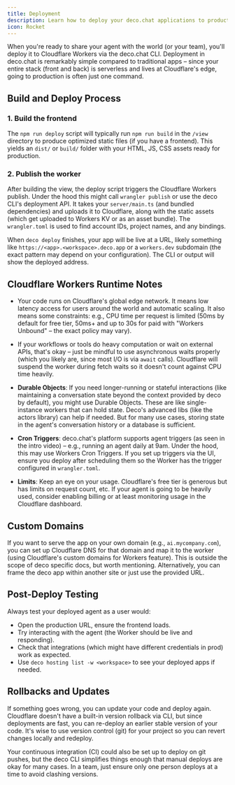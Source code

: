 ```yaml
---
title: Deployment
description: Learn how to deploy your deco.chat applications to production
icon: Rocket
---
```


When you're ready to share your agent with the world (or your team), you'll deploy it to Cloudflare Workers via the deco.chat CLI. Deployment in deco.chat is remarkably simple compared to traditional apps – since your entire stack (front and back) is serverless and lives at Cloudflare's edge, going to production is often just one command.

## Build and Deploy Process

### 1. Build the frontend

The `npm run deploy` script will typically run `npm run build` in the `/view` directory to produce optimized static files (if you have a frontend). This yields an `dist/` or `build/` folder with your HTML, JS, CSS assets ready for production.

### 2. Publish the worker

After building the view, the deploy script triggers the Cloudflare Workers publish. Under the hood this might call `wrangler publish` or use the deco CLI's deployment API. It takes your `server/main.ts` (and bundled dependencies) and uploads it to Cloudflare, along with the static assets (which get uploaded to Workers KV or as an asset bundle). The `wrangler.toml` is used to find account IDs, project names, and any bindings.

When `deco deploy` finishes, your app will be live at a URL, likely something like `https://<app>.<workspace>.deco.app` or a `workers.dev` subdomain (the exact pattern may depend on your configuration). The CLI or output will show the deployed address.

## Cloudflare Workers Runtime Notes

- Your code runs on Cloudflare's global edge network. It means low latency access for users around the world and automatic scaling. It also means some constraints: e.g., CPU time per request is limited (50ms by default for free tier, 50ms+ and up to 30s for paid with "Workers Unbound" – the exact policy may vary).

- If your workflows or tools do heavy computation or wait on external APIs, that's okay – just be mindful to use asynchronous waits properly (which you likely are, since most I/O is via `await` calls). Cloudflare will suspend the worker during fetch waits so it doesn't count against CPU time heavily.

- **Durable Objects**: If you need longer-running or stateful interactions (like maintaining a conversation state beyond the context provided by deco by default), you might use Durable Objects. These are like single-instance workers that can hold state. Deco's advanced libs (like the actors library) can help if needed. But for many use cases, storing state in the agent's conversation history or a database is sufficient.

- **Cron Triggers**: deco.chat's platform supports agent triggers (as seen in the intro video) – e.g., running an agent daily at 9am. Under the hood, this may use Workers Cron Triggers. If you set up triggers via the UI, ensure you deploy after scheduling them so the Worker has the trigger configured in `wrangler.toml`.

- **Limits**: Keep an eye on your usage. Cloudflare's free tier is generous but has limits on request count, etc. If your agent is going to be heavily used, consider enabling billing or at least monitoring usage in the Cloudflare dashboard.

## Custom Domains

If you want to serve the app on your own domain (e.g., `ai.mycompany.com`), you can set up Cloudflare DNS for that domain and map it to the worker (using Cloudflare's custom domains for Workers feature). This is outside the scope of deco specific docs, but worth mentioning. Alternatively, you can frame the deco app within another site or just use the provided URL.

## Post-Deploy Testing

Always test your deployed agent as a user would:

- Open the production URL, ensure the frontend loads.
- Try interacting with the agent (the Worker should be live and responding).
- Check that integrations (which might have different credentials in prod) work as expected.
- Use `deco hosting list -w <workspace>` to see your deployed apps if needed.

## Rollbacks and Updates

If something goes wrong, you can update your code and deploy again. Cloudflare doesn't have a built-in version rollback via CLI, but since deployments are fast, you can re-deploy an earlier stable version of your code. It's wise to use version control (git) for your project so you can revert changes locally and redeploy.

Your continuous integration (CI) could also be set up to deploy on git pushes, but the deco CLI simplifies things enough that manual deploys are okay for many cases. In a team, just ensure only one person deploys at a time to avoid clashing versions.
